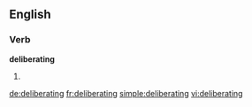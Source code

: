 
==English==

===Verb===
'''deliberating'''

# {{present participle of|deliberate}}

[[de:deliberating]]
[[fr:deliberating]]
[[simple:deliberating]]
[[vi:deliberating]]